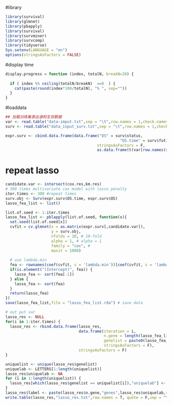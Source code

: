#library
```{r}
library(survival)
library(glmnet)
library(pbapply)
library(survival)
library(survminer)
library(survcomp)
library(tidyverse)
Sys.setenv(LANGUAGE = "en")
options(stringsAsFactors = FALSE) 
```
#display time
```{r}
display.progress = function (index, totalN, breakN=20) {
  
  if ( index %% ceiling(totalN/breakN)  ==0  ) {
    cat(paste(round(index*100/totalN), "% ", sep=""))
  }
} 
```

#loaddata
```{r}
## 加载训练集表达谱和生存数据
var <- read.table("data-imput.txt",sep = "\t",row.names = 1,check.names = F,stringsAsFactors = F,header = T)
surv <- read.table("data_input_surv.txt",sep = "\t",row.names = 1,check.names = F,stringsAsFactors = F,header = T)

expr.surv <- cbind.data.frame(data.frame("OS" = surv$status,
                                                  "OS.time" = surv$futime,
                                        stringsAsFactors = F,
                                        as.data.frame(t(var[row.names(surv)]))) )
```
# repeat lasso
```{r}
candidate.var <- intersect(cox.res,km.res)
# 300 times multivariate cox model with lasso penalty
iter.times <- 300 #repeat times
surv.obj <- Surv(expr.surv$OS.time, expr.surv$OS)
lasso_fea_list <- list()

list.of.seed <- 1:iter.times
lasso_fea_list <- pblapply(list.of.seed, function(x){ 
  set.seed(list.of.seed[x])
  cvfit = cv.glmnet(x = as.matrix(expr.surv[,candidate.var]), 
                    y = surv.obj, 
                    nfolds = 10, # 10-fold
                    alpha = 1, # alpha = 1 
                    family = "cox", # 
                    maxit = 1000) 
  
  # use lambda.min
  fea <- rownames(coef(cvfit, s = 'lambda.min'))[coef(cvfit, s = 'lambda.min')[,1]!= 0]
  if(is.element("(Intercept)", fea)) {
    lasso_fea <- sort(fea[-1]) 
  } else {
    lasso_fea <- sort(fea)
  }
  return(lasso_fea)
})
save(lasso_fea_list,file = "lasso_fea_list.rda") # save data

# out put var
lasso_res <- NULL
for(i in 1:iter.times) {
  lasso_res <- rbind.data.frame(lasso_res,
                                data.frame(iteration = i,
                                           n.gene = length(lasso_fea_list[[i]]),
                                           genelist = paste0(lasso_fea_list[[i]], collapse = " | "),
                                           stringsAsFactors = F),
                                stringsAsFactors = F)
}

uniquelist <- unique(lasso_res$genelist)
uniquelab <- LETTERS[1:length(uniquelist)]
lasso_res$uniquelab <- NA
for (i in 1:length(uniquelist)) {
  lasso_res[which(lasso_res$genelist == uniquelist[i]),"uniquelab"] <- uniquelab[i]
}
lasso_res$label <- paste(lasso_res$n.gene,"genes",lasso_res$uniquelab,sep = "_") # final vars
write.table(lasso_res,"lasso_res.txt",row.names = T, quote = F,sep = "\t")
```